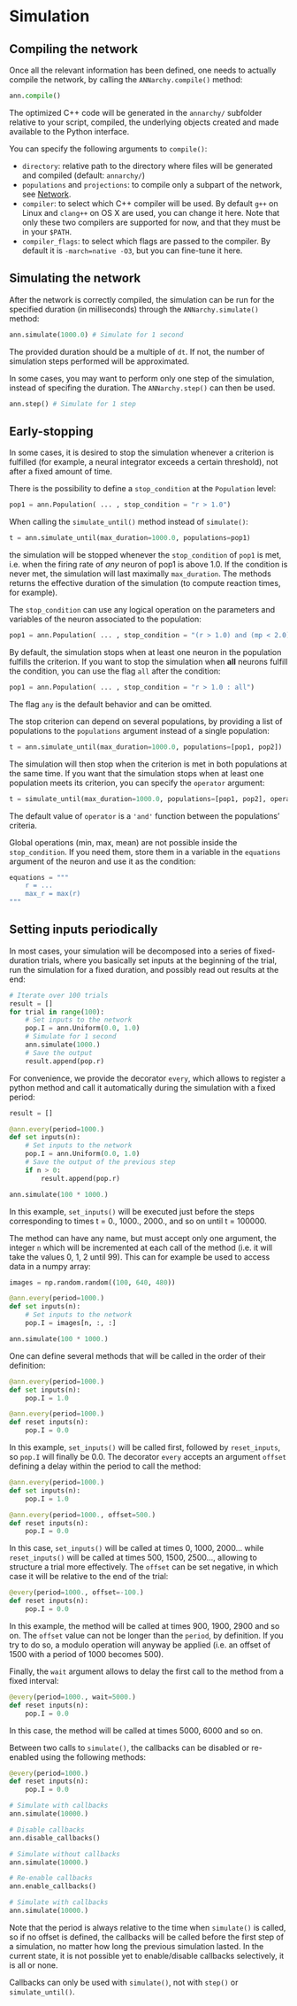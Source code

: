 # Simulation

## Compiling the network

Once all the relevant information has been defined, one needs to actually compile the network, by calling the `ANNarchy.compile()` method:

```python
ann.compile()
```

The optimized C++ code will be generated in the `annarchy/` subfolder relative to your script, compiled, the underlying objects created and made available to the Python interface.

You can specify the following arguments to `compile()`:

-   `directory`: relative path to the directory where files will be generated and compiled (default: `annarchy/`)
-   `populations` and `projections`: to compile only a subpart of the network, see [Network](Network.qmd).
-   `compiler`: to select which C++ compiler will be used. By default `g++` on Linux and `clang++` on OS X are used, you can change it here. Note that only these two compilers are supported for now, and that they must be in your `$PATH`.
-   `compiler_flags`: to select which flags are passed to the compiler. By default it is `-march=native -O3`, but you can fine-tune it here. 

## Simulating the network

After the network is correctly compiled, the simulation can be run for the specified duration (in milliseconds) through the `ANNarchy.simulate()` method:

```python
ann.simulate(1000.0) # Simulate for 1 second
```

The provided duration should be a multiple of `dt`. If not, the number of simulation steps performed will be approximated.

In some cases, you may want to perform only one step of the simulation, instead of specifing the duration. The `ANNarchy.step()` can then be used.

```python
ann.step() # Simulate for 1 step
```

## Early-stopping

In some cases, it is desired to stop the simulation whenever a criterion is fulfilled (for example, a neural integrator exceeds a certain threshold), not after a fixed amount of time.

There is the possibility to define a `stop_condition` at the `Population` level:

```python
pop1 = ann.Population( ... , stop_condition = "r > 1.0")
```

When calling the `simulate_until()` method instead of `simulate()`:

```python
t = ann.simulate_until(max_duration=1000.0, populations=pop1)
```

the simulation will be stopped whenever the `stop_condition` of `pop1` is met, i.e. when the firing rate of *any* neuron of pop1 is above 1.0. If the condition is never met, the simulation will last maximally `max_duration`. The methods returns the effective duration of the simulation (to compute reaction times, for example).

The `stop_condition` can use any logical operation on the parameters and variables of the neuron associated to the population:

```python
pop1 = ann.Population( ... , stop_condition = "(r > 1.0) and (mp < 2.0)")
```

By default, the simulation stops when at least one neuron in the population fulfills the criterion. If you want to stop the simulation when **all** neurons fulfill the condition, you can use the flag `all` after the condition:

```python
pop1 = ann.Population( ... , stop_condition = "r > 1.0 : all")
```

The flag `any` is the default behavior and can be omitted.

The stop criterion can depend on several populations, by providing a list of populations to the `populations` argument instead of a single population:

```python
t = ann.simulate_until(max_duration=1000.0, populations=[pop1, pop2])
```

The simulation will then stop when the criterion is met in both populations at the same time. If you want that the simulation stops when at least one population meets its criterion, you can specify the `operator` argument:

```python
t = simulate_until(max_duration=1000.0, populations=[pop1, pop2], operator='or')
```

The default value of `operator` is a `'and'` function between the populations' criteria.

:::callout-warning

Global operations (min, max, mean) are not possible inside the `stop_condition`. If you need them, store them in a variable in the `equations` argument of the neuron and use it as the condition:

```python
equations = """
    r = ...
    max_r = max(r)
"""
```
:::


## Setting inputs periodically

In most cases, your simulation will be decomposed into a series of fixed-duration trials, where you basically set inputs at the beginning of the trial, run the simulation for a fixed duration, and possibly read out results at the end:

```python
# Iterate over 100 trials
result = []
for trial in range(100):
    # Set inputs to the network
    pop.I = ann.Uniform(0.0, 1.0)
    # Simulate for 1 second
    ann.simulate(1000.)
    # Save the output
    result.append(pop.r)
```

For convenience, we provide the decorator `every`, which allows to register a python method and call it automatically during the simulation with a fixed period:

```python
result = []

@ann.every(period=1000.)
def set inputs(n):
    # Set inputs to the network
    pop.I = ann.Uniform(0.0, 1.0)
    # Save the output of the previous step
    if n > 0:
        result.append(pop.r)

ann.simulate(100 * 1000.)
```

In this example, `set_inputs()` will be executed just before the steps corresponding to times t = 0., 1000., 2000., and so on until t = 100000.

The method can have any name, but must accept only one argument, the integer `n` which will be incremented at each call of the method (i.e. it will take the values 0, 1, 2 until 99). This can for example be used to access data in a numpy array:

```python
images = np.random.random((100, 640, 480))

@ann.every(period=1000.)
def set inputs(n):
    # Set inputs to the network
    pop.I = images[n, :, :]

ann.simulate(100 * 1000.)
```

One can define several methods that will be called in the order of their definition:

```python
@ann.every(period=1000.)
def set inputs(n):
    pop.I = 1.0

@ann.every(period=1000.)
def reset inputs(n):
    pop.I = 0.0
```

In this example, `set_inputs()` will be called first, followed by `reset_inputs`, so `pop.I` will finally be 0.0. The decorator `every` accepts an argument `offset` defining a delay within the period to call the method:

```python
@ann.every(period=1000.)
def set inputs(n):
    pop.I = 1.0

@ann.every(period=1000., offset=500.)
def reset inputs(n):
    pop.I = 0.0
```

In this case, `set_inputs()` will be called at times 0, 1000, 2000\...
while `reset_inputs()` will be called at times 500, 1500, 2500\...,
allowing to structure a trial more effectively. The `offset` can be set
negative, in which case it will be relative to the end of the trial:

```python
@every(period=1000., offset=-100.)
def reset inputs(n):
    pop.I = 0.0
```

In this example, the method will be called at times 900, 1900, 2900 and so on. The `offset` value can not be longer than the `period`, by definition. If you try to do so, a modulo operation will anyway be applied (i.e. an offset of 1500 with a period of 1000 becomes 500).

Finally, the `wait` argument allows to delay the first call to the method from a fixed interval:

```python
@every(period=1000., wait=5000.)
def reset inputs(n):
    pop.I = 0.0
```

In this case, the method will be called at times 5000, 6000 and so on.

Between two calls to `simulate()`, the callbacks can be disabled or re-enabled using the following methods:

```python
@every(period=1000.)
def reset inputs(n):
    pop.I = 0.0

# Simulate with callbacks
ann.simulate(10000.)

# Disable callbacks
ann.disable_callbacks()

# Simulate without callbacks
ann.simulate(10000.)

# Re-enable callbacks
ann.enable_callbacks()

# Simulate with callbacks
ann.simulate(10000.)
```

Note that the period is always relative to the time when `simulate()` is called, so if no offset is defined, the callbacks will be called before the first step of a simulation, no matter how long the previous simulation lasted. In the current state, it is not possible yet to enable/disable callbacks selectively, it is all or none.

Callbacks can only be used with `simulate()`, not with `step()` or `simulate_until()`.
